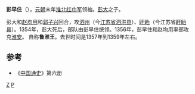 '''彭早住'''（{{bd|？||？|catIdx=P}}），[[元朝|元朝]]末年[[淮北|淮北]][[红巾军|红巾军]]领袖。[[彭大|彭大]]之子。

彭大和[[赵均用|赵均用]]和[[郭子兴|郭子兴]]回合，攻[[泗州|泗州]]（今[[江苏省|江苏省]][[泗洪县|泗洪县]]）、[[盱眙|盱眙]]（今江苏省[[盱眙县|盱眙县]]）。1354年，彭大死后，部队由彭早住统领。1356年，彭早住和赵均用率部攻克[[淮安|淮安]]。
自称'''鲁淮王'''。去世时间是1357年到1359年左右。

==参考==
*《[[中国通史|中国通史]]》第六册

{{中國民變起事領袖}}

[[Category:彭姓|Z]]
[[Category:元朝民变领袖|P]]